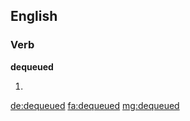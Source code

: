 ==English==

===Verb===
'''dequeued'''

# {{en-past of|dequeue}}

[[de:dequeued]]
[[fa:dequeued]]
[[mg:dequeued]]